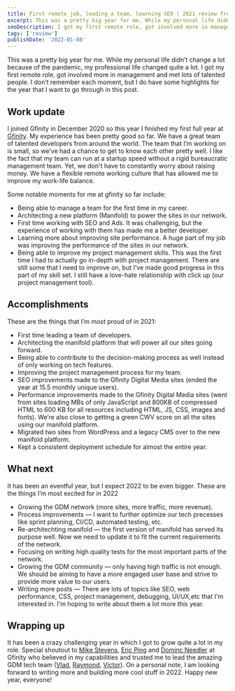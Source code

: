 ```yaml
---
title: First remote job, leading a team, learning SEO | 2021 review from a web developer
excerpt: This was a pretty big year for me. While my personal life didn’t change a lot because of the pandemic, my professional life changed quite a lot. I got my first remote role, got involved more in management and met lots of talented people. I don’t remember each moment, but I do have some highlights for the year that I want to go through in this post.
seoDescription: I got my first remote role, got involved more in management and met lots of talented people. I don’t remember each moment, but I do have some highlights for the year that I want to go through in this post.
tags: ['review']
publishDate: '2022-01-08'
---
```


This was a pretty big year for me. While my personal life didn’t change a lot because of the pandemic, my professional life changed quite a lot. I got my first remote role, got involved more in management and met lots of talented people. I don’t remember each moment, but I do have some highlights for the year that I want to go through in this post.

Work update
-----------

I joined Gfinity in December 2020 so this year I finished my first full year at [Gfinity](https://www.gfinityplc.com/). My experience has been pretty good so far. We have a great team of talented developers from around the world. The team that I’m working on is small, so we’ve had a chance to get to know each other pretty well. I like the fact that my team can run at a startup speed without a rigid bureaucratic management team. Yet, we don't have to constantly worry about raising money. We have a flexible remote working culture that has allowed me to improve my work-life balance.

Some notable moments for me at gfinity so far include:

*   Being able to manage a team for the first time in my career.
*   Architecting a new platform (Manifold) to power the sites in our network.
*   First time working with SEO and Ads. It was challenging, but the experience of working with them has made me a better developer.
*   Learning more about improving site performance. A huge part of my job was improving the performance of the sites in our network.
*   Being able to improve my project management skills. This was the first time I had to actually go in-depth with project management. There are still some that I need to improve on, but I’ve made good progress in this part of my skill set. I still have a love-hate relationship with click up (our project management tool).



Accomplishments
---------------

These are the things that I’m most proud of in 2021:

*   First time leading a team of developers.
*   Architecting the manifold platform that will power all our sites going forward.
*   Being able to contribute to the decision-making process as well instead of only working on tech features.
*   Improving the project management process for my team.
*   SEO improvements made to the Gfinity Digital Media sites (ended the year at 15.5 monthly unique users).
*   Performance improvements made to the Gfinity Digital Media sites (went from sites loading MBs of only JavaScript and 800KB of compressed HTML to 600 KB for all resources including HTML, JS, CSS, images and fonts). We’re also close to getting a green CWV score on all the sites using our manifold platform.
*   Migrated two sites from WordPress and a legacy CMS over to the new manifold platform.
*   Kept a consistent deployment schedule for almost the entire year.

What next
---------

It has been an eventful year, but I expect 2022 to be even bigger. These are the things I’m most excited for in 2022

*   Growing the GDM network (more sites, more traffic, more revenue).
*   Process improvements — I want to further optimize our tech precesses like sprint planning, CI/CD, automated testing, etc.
*   Re-architechting manifold — the first version of manifold has served its purpose well. Now we need to update it to fit the current requirements of the network.
*   Focusing on writing high quality tests for the most important parts of the network.
*   Growing the GDM community — only having high traffic is not enough. We should be aiming to have a more engaged user base and strive to provide more value to our users.
*   Writing more posts — There are lots of topics like SEO, web performance, CSS, project management, debugging, UI/UX,etc that I'm interested in. I'm hoping to write about them a lot more this year.

Wrapping up
-----------

It has been a crazy challenging year in which I got to grow quite a lot in my role. Special shoutout to [Mike Stevens](https://www.linkedin.com/in/mikenstevens/), [Eric Ping](https://www.linkedin.com/in/rivulent/) and [Dominc Needler](https://www.linkedin.com/in/dominicneedler/) at Gfinity who believed in my capabilities and trusted me to lead the amazing GDM tech team ([Vlad](https://www.linkedin.com/in/vlad-polevoi-3a0937138/), [Raymond](https://www.linkedin.com/in/okandas/), [Victor](https://www.linkedin.com/in/victor-obije-a78003187/)). On a personal note, I am looking forward to writing more and building more cool stuff in 2022. Happy new year, everyone!
